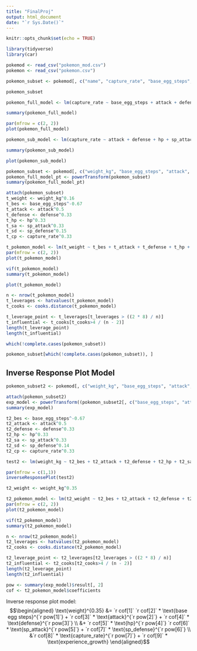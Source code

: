 ---
title: "FinalProj"
output: html_document
date: "`r Sys.Date()`"
---

```{r setup, include=FALSE}
knitr::opts_chunk$set(echo = TRUE)
```

```{r}
library(tidyverse)
library(car)

pokemod <- read_csv("pokemon_mod.csv")
pokemon <- read_csv("pokemon.csv")
```
```{r}
pokemon_subset <- pokemod[, c("name", "capture_rate", "base_egg_steps", "attack", "defense", "hp", "sp_attack", "sp_defense", "experience_growth", "is_legendary")]

pokemon_subset
```
```{r}
pokemon_full_model <- lm(capture_rate ~ base_egg_steps + attack + defense + hp + sp_attack + sp_defense + experience_growth + is_legendary, data = pokemon_subset)

summary(pokemon_full_model)
```
```{r}
par(mfrow = c(2, 2))
plot(pokemon_full_model)
```
```{r}
pokemon_sub_model <- lm(capture_rate ~ attack + defense + hp + sp_attack + sp_defense, data = pokemon_subset)

summary(pokemon_sub_model)
```
```{r}
plot(pokemon_sub_model)
```
```{r}
pokemon_subset <- pokemod[, c("weight_kg", "base_egg_steps", "attack", "defense", "hp", "sp_attack", "sp_defense", "capture_rate", "experience_growth")]
pokemon_full_model_pt <- powerTransform(pokemon_subset)
summary(pokemon_full_model_pt)

attach(pokemon_subset)
t_weight <- weight_kg^0.16
t_bes <- base_egg_steps^-0.67
t_attack <- attack^0.5
t_defense <- defense^0.33
t_hp <- hp^0.33
t_sa <- sp_attack^0.33
t_sd <- sp_defense^0.15
t_cp <- capture_rate^0.33

t_pokemon_model <- lm(t_weight ~ t_bes + t_attack + t_defense + t_hp + t_sa + t_sd + t_cp + experience_growth)
par(mfrow = c(2, 2))
plot(t_pokemon_model)
```
```{r}
vif(t_pokemon_model)
summary(t_pokemon_model)
```
```{r}
plot(t_pokemon_model)
```
```{r}
n <- nrow(t_pokemon_model)
t_leverages <- hatvalues(t_pokemon_model)
t_cooks <- cooks.distance(t_pokemon_model)

t_leverage_point <- t_leverages[t_leverages > ((2 * 8) / n)]
t_influential <- t_cooks[t_cooks>4 / (n - 2)]
length(t_leverage_point)
length(t_influential)
```

```{r}
which(!complete.cases(pokemon_subset))
```
```{r}
pokemon_subset[which(!complete.cases(pokemon_subset)), ]
```
## Inverse Response Plot Model
```{r}
pokemon_subset2 <- pokemod[, c("weight_kg", "base_egg_steps", "attack", "defense", "hp", "sp_attack", "sp_defense", "capture_rate", "experience_growth")]

attach(pokemon_subset2)
exp_model <- powerTransform((pokemon_subset2[, c("base_egg_steps", "attack", "defense", "hp", "sp_attack", "sp_defense", "capture_rate", "experience_growth")]))
summary(exp_model)
```
```{r}
t2_bes <- base_egg_steps^-0.67
t2_attack <- attack^0.5
t2_defense <- defense^0.33
t2_hp <- hp^0.33
t2_sa <- sp_attack^0.33
t2_sd <- sp_defense^0.14
t2_cp <- capture_rate^0.33

test2 <- lm(weight_kg ~ t2_bes + t2_attack + t2_defense + t2_hp + t2_sa + t2_sd + t2_cp)

par(mfrow = c(1,1))
inverseResponsePlot(test2)

t2_weight <- weight_kg^0.35
```

```{r}
t2_pokemon_model <- lm(t2_weight ~ t2_bes + t2_attack + t2_defense + t2_hp + t2_sa + t2_sd + t2_cp + experience_growth)
par(mfrow = c(2, 2))
plot(t2_pokemon_model)
```
```{r}
vif(t2_pokemon_model)
summary(t2_pokemon_model)
```
```{r}
n <- nrow(t2_pokemon_model)
t2_leverages <- hatvalues(t2_pokemon_model)
t2_cooks <- cooks.distance(t2_pokemon_model)

t2_leverage_point <- t2_leverages[t2_leverages > ((2 * 8) / n)]
t2_influential <- t2_cooks[t2_cooks>4 / (n - 2)]
length(t2_leverage_point)
length(t2_influential)
```
```{r}
pow <- summary(exp_model)$result[, 2]
cof <- t2_pokemon_model$coefficients
```

Inverse response plot model:
$$\begin{aligned}
\text{weight}^{0.35}
&= `r cof[1]`
`r cof[2]` * \text{base egg steps}^{`r pow[1]`}
+ `r cof[3]` * \text{attack}^{`r pow[2]`}
+ `r cof[4]` * \text{defense}^{`r pow[3]`} \\
&+ `r cof[5]` * \text{hp}^{`r pow[4]`}
`r cof[6]` * \text{sp_attack}^{`r pow[5]`}
+ `r cof[7]` * \text{sp_defense}^{`r pow[6]`} \\
&`r cof[8]` * \text{capture_rate}^{`r pow[7]`}
+ `r cof[9]` * \text{experience_growth}
\end{aligned}$$

